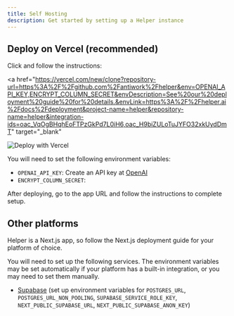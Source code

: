 ```yaml
---
title: Self Hosting
description: Get started by setting up a Helper instance
---
```


## Deploy on Vercel (recommended)

Click and follow the instructions:

<a
  href="https://vercel.com/new/clone?repository-url=https%3A%2F%2Fgithub.com%2Fantiwork%2Fhelper&env=OPENAI_API_KEY,ENCRYPT_COLUMN_SECRET&envDescription=See%20our%20deployment%20guide%20for%20details.&envLink=https%3A%2F%2Fhelper.ai%2Fdocs%2Fdeployment&project-name=helper&repository-name=helper&integration-ids=oac_VqOgBHqhEoFTPzGkPd7L0iH6,oac_H9biZULoTuJYFO32xkUydDmT"
  target="_blank"
>
  <img src="https://vercel.com/button" alt="Deploy with Vercel" />
</a>

You will need to set the following environment variables:

- `OPENAI_API_KEY`: Create an API key at [OpenAI](https://platform.openai.com)
- `ENCRYPT_COLUMN_SECRET`: <SecretGenerator />

After deploying, go to the app URL and follow the instructions to complete setup.

## Other platforms

Helper is a Next.js app, so follow the Next.js deployment guide for your platform of choice.

You will need to set up the following services. The environment variables may be set automatically if your platform has a built-in integration, or you may need to set them manually.

- [Supabase](https://supabase.com) (set up environment variables for `POSTGRES_URL`, `POSTGRES_URL_NON_POOLING`, `SUPABASE_SERVICE_ROLE_KEY`, `NEXT_PUBLIC_SUPABASE_URL`, `NEXT_PUBLIC_SUPABASE_ANON_KEY`)
